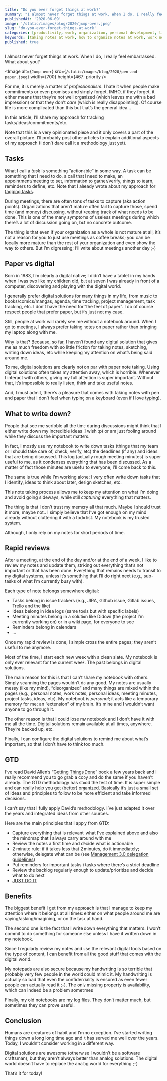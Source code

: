 ```yaml
---
title: "Do you ever forget things at work?"
summary: "I almost never forget things at work. When I do, I really feel embarrassed. What about you? Here's what I do to keep track of everything."
publishedAt: '2020-06-09'
image: '/static/images/blog/2020/jump-over.jpeg'
slug: 'do-you-ever-forget-things-at-work'
categories: [productivity, work, organization, personal development, time management]
keywords: [taking notes at work, how to organize notes at work, work notes, how to take meeting notes that really work, work]
published: true
---
```


I almost never forget things at work. When I do, I really feel embarrassed. What about you?

<Image
  alt={`Jump over`}
  src={`/static/images/blog/2020/pen-and-paper.jpeg`}
  width={700}
  height={467}
  priority
/>

For me, it is merely a matter of _professionalism_. I hate it when people make commitments or even promises and simply forget. IMHO, if they forget, it either means that they’re not well organized (which leaves me with a bad impression) or that they don’t _care_ (which is really disappointing). Of course life is more complicated than this but that’s the general idea…

In this article, I’ll share my approach for tracking tasks/ideas/commitments/etc.

Note that this is a very opinionated piece and it only covers a part of the overall picture. I’ll probably post other articles to explain additional aspects of my approach (I don’t dare call it a methodology just yet).

## Tasks

What I call a _task_ is something “actionable” in some way. A task can be something that I need to do, a call that I need to make, an appointment/meeting to set, information to gather/verify, things to learn, reminders to define, etc. Note that I already wrote about my approach for [tagging tasks](https://medium.com/@dSebastien/tagging-your-daily-todos-when-moscow-is-not-enough-75e402a7b8ef).

During meetings, there are often tons of tasks to capture (aka action points). Organizations that aren’t mature often fail to capture those, spend time (and money) discussing, without keeping track of what needs to be done. This is one of the many symptoms of useless meetings during which there’s a lot of discussion going on, but no concrete outcome.

The thing is that even if your organization as a whole is not mature at all, it’s not a reason for you to just use meetings as coffee breaks; you can be locally more mature than the rest of your organization and even show the way to others. But I’m digressing; I’ll write about meetings another day ;-)

## Paper vs digital

Born in 1983, I’m clearly a digital native; I didn’t have a tablet in my hands when I was two like my children did, but at seven I was already in front of a computer, discovering and playing with the digital world.

I generally prefer digital solutions for many things in my life, from music to books/comics/mangas, agenda, time tracking, project management, task tracking, etc. I don’t have the need for “the feel of paper”. I do of course respect people that prefer paper, but it’s just not my case.

Still, people at work will rarely see me without a notebook around. When I go to meetings, I always prefer taking notes on paper rather than bringing my laptop along with me.

Why is that? Because, so far, I haven’t found any digital solution that gives me as much freedom with so little friction for taking notes, sketching, writing down ideas, etc while keeping my attention on what’s being said around me.

To me, digital solutions are clearly not on par with paper note taking. Using digital solutions often takes my attention away, which is horrible. Whenever I interact with others, giving my full attention is super important. Without that, it’s impossible to really listen, think and take useful notes.

And, I must admit, there’s a pleasure that comes with taking notes with pen and paper that I don’t feel when typing on a keyboard (even if I love [typing](https://medium.com/@dSebastien/typewriter-sounds-on-linux-7df3e820afe6)).

## What to write down?

People that see me scribble all the time during discussions might think that I either write down my incredible ideas (I wish :p) or am just fooling around while they discuss the important matters.

In fact, I mostly use my notebook to write down tasks (things that my team or I should take care of, check, verify, etc) the deadlines (if any) and ideas that are being discussed. This log (actually rough meeting minutes) is super useful to me, as it condenses everything that has been discussed. As a matter of fact those minutes are useful to everyone; I’ll come back to this.

The same is true while I’m working alone; I very often write down tasks that I identify, ideas to think about later, design sketches, etc.

This note taking process allows me to keep my attention on what I’m doing and avoid going sideways, while still _capturing_ everything that matters.

The thing is that I don’t trust my memory all that much. Maybe I should trust it more, maybe not.. I simply believe that I’ve got enough on my mind already without cluttering it with a todo list. My notebook is my trusted system.

Although, I only rely on my notes for short periods of time.

## Rapid reviews

After a meeting, at the end of the day and/or at the end of a week, I like to review my notes and update them, striking out everything that’s not important or that has been done. Everything that remains needs to transit to my digital systems, unless it’s something that I’ll do right next (e.g., sub-tasks of what I’m currently busy with).

Each type of note belongs somewhere digital:

* Tasks belong in issue trackers (e.g., JIRA, Github issue, Gitlab issues, Trello and the like)
* Ideas belong in idea logs (same tools but with specific labels)
* Meeting minutes belong in a solution like Didowi (the project I’m currently working on) or in a wiki page, for everyone to see
* Reminders belong in calendars
* …

Once my rapid review is done, I simple cross the entire pages; they aren’t useful to me anymore.

Most of the time, I start each new week with a clean slate. My notebook is only ever relevant for the current week. The past belongs in digital solutions.

The main reason for this is that I can’t share my notebook with others. Simply scanning the pages wouldn’t do any good. My notes are usually messy (like my mind), “disorganized” and many things are mixed within the pages (e.g., personal notes, work notes, personal ideas, meeting minutes, project tasks, ideas, etc). My notebook is _personal_; it acts like a temporary memory for me; an “extension” of my brain. It’s mine and I wouldn’t want anyone to go through it.

The other reason is that I could lose my notebook and I don’t have it with me all the time. Digital solutions remain available at all times, anywhere. They’re backed up, etc.

Finally, I can configure the digital solutions to remind me about what’s important, so that I don’t have to think too much.

## GTD

I’ve read David Allen’s “[Getting Things Done](http://gettingthingsdone.com/)” book a few years back and I really recommend you to go grab a copy and do the same if you haven’t already. The GTD methodology has stood the test of time. It is super simple and can really help you get (better) organized. Basically it’s just a small set of ideas and principles to follow to be more efficient and take informed decisions.

I can’t say that I fully apply David’s methodology. I’ve just adapted it over the years and integrated ideas from other sources.

Here are the main principles that I apply from GTD:

* Capture everything that is relevant: what I’ve explained above and also the mindmap that I always carry around with me
* Review the notes a first time and decide what is actionable
* 2 minute rule: if it takes less that 2 minutes, do it immediately; otherwise, delegate what can be (see [Management 3.0 delegation guidelines](https://management30.com/product/workouts/delegation-employee-engagement/))
* Put reminders for important tasks / tasks where there’s a strict deadline
* Review the backlog regularly enough to update/prioritize and decide what to do next
* [JUST DO IT](https://www.youtube.com/watch?v=ZXsQAXx_ao0)

## Benefits

The biggest benefit I get from my approach is that I manage to keep my attention where it belongs at all times: either on what people around me are saying/asking/imagining, or on the task at hand.

The second one is the fact that I write down everything that matters. I won’t commit to do something for someone else unless I have it written down in my notebook.

Since I regularly review my notes and use the relevant digital tools based on the type of content, I can benefit from all the good stuff that comes with the digital world.

My notepads are also secure because my handwriting is so terrible that probably very few people in the world could mimic it. My handwriting is actually so bad that even the confidentiality is ensured as even fewer people can actually read it ;-). The only missing property is availability, which can indeed be a problem sometimes

Finally, my old notebooks are my log files. They don’t matter much, but sometimes they can prove useful.

## Conclusion

Humans are creatures of habit and I’m no exception. I’ve started writing things down a long long time ago and it has served me well over the years. Today, I wouldn’t consider working in a different way.

Digital solutions are awesome (otherwise I wouldn’t be a software craftsman), but they aren’t always better than analog solutions. The digital world doesn’t have to replace the analog world for everything ;-)

That’s it for today!

<BlogPostSignature />
